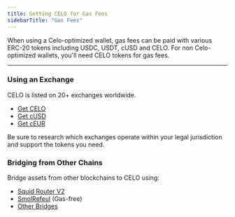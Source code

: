 ```yaml
---
title: Getting CELO for Gas Fees
sidebarTitle: "Gas Fees"
---
```


When using a Celo-optimized wallet, gas fees can be paid with various ERC-20 tokens including USDC, USDT, cUSD and CELO. For non Celo-optimized wallets, you'll need CELO tokens for gas fees.

---

### Using an Exchange

CELO is listed on 20+ exchanges worldwide.

- [Get CELO](https://coinmarketcap.com/currencies/celo/)
- [Get cUSD](https://coinmarketcap.com/currencies/celo-dollar/)
- [Get cEUR](https://coinmarketcap.com/currencies/celo-euro/)

<Warning>
Be sure to research which exchanges operate within your legal jurisdiction and support the tokens you need.
</Warning>

### Bridging from Other Chains

Bridge assets from other blockchains to CELO using:

- [Squid Router V2](https://v2.app.squidrouter.com/?chains=10%2C42220&tokens=0xeeeeeeeeeeeeeeeeeeeeeeeeeeeeeeeeeeeeeeee%2C0x471ece3750da237f93b8e339c536989b8978a438)
- [SmolRefeul](https://smolrefuel.com/?outboundChain=42220) (Gas-free)
- [Other Bridges](/about-celo/bridged-tokens/bridges)

